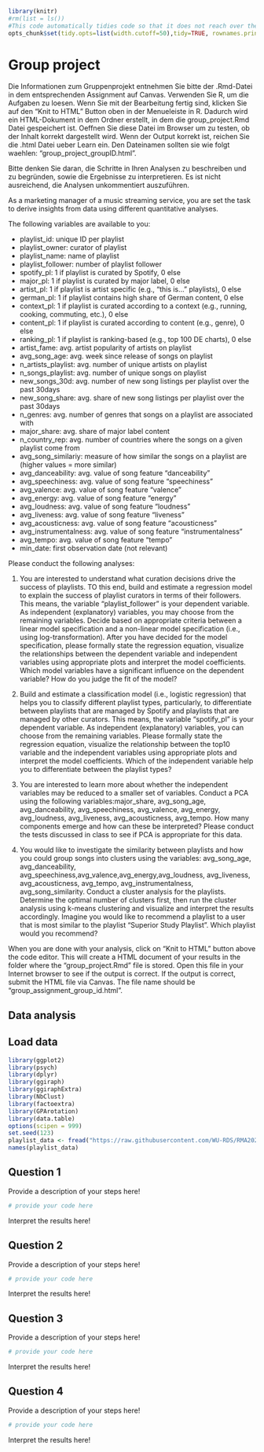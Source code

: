 ```r
library(knitr)
#rm(list = ls())
#This code automatically tidies code so that it does not reach over the page
opts_chunk$set(tidy.opts=list(width.cutoff=50),tidy=TRUE, rownames.print = FALSE, rows.print = 10)
```

# Group project

Die Informationen zum Gruppenprojekt entnehmen Sie bitte der .Rmd-Datei in dem entsprechenden Assignment auf Canvas. Verwenden Sie R, um die Aufgaben zu loesen. Wenn Sie mit der Bearbeitung fertig sind, klicken Sie auf den "Knit to HTML" Button oben in der Menueleiste in R. Dadurch wird ein HTML-Dokument in dem Ordner erstellt, in dem die group_project.Rmd Datei gespeichert ist. Oeffnen Sie diese Datei im Browser um zu testen, ob der Inhalt korrekt dargestellt wird. Wenn der Output korrekt ist, reichen Sie die .html Datei ueber Learn ein. Den Dateinamen sollten sie wie folgt waehlen: "group_project_groupID.html".

Bitte denken Sie daran, die Schritte in Ihren Analysen zu beschreiben und zu begründen, sowie die Ergebnisse zu interpretieren. Es ist nicht ausreichend, die Analysen unkommentiert auszuführen.


As a marketing manager of a music streaming service, you are set the task to derive insights from data using different quantitative analyses.   

The following variables are available to you:

- playlist_id: unique ID per playlist
- playlist_owner: curator of playlist
- playlist_name: name of playlist
- playlist_follower: number of playlist follower
- spotify_pl: 1 if playlist is curated by Spotify, 0 else
- major_pl: 1 if playlist is curated by major label, 0 else
- artist_pl: 1 if playlist is artist specific (e.g., "this is..." playlists), 0 else
- german_pl: 1 if playlist contains high share of German content, 0 else
- context_pl: 1 if playlist is curated according to a context (e.g., running, cooking, commuting, etc.), 0 else
- content_pl: 1 if playlist is curated according to content (e.g., genre), 0 else
- ranking_pl: 1 if playlist is ranking-based (e.g., top 100 DE charts), 0 else
- artist_fame: avg. artist popularity of artists on playlist
- avg_song_age: avg. week since release of songs on playlist
- n_artists_playlist: avg. number of unique artists on playlist
- n_songs_playlist: avg. number of unique songs on playlist
- new_songs_30d: avg. number of new song listings per playlist over the past 30days
- new_song_share: avg. share of new song listings per playlist over the past 30days
- n_genres: avg. number of genres that songs on a playlist are associated with 
- major_share: avg. share of major label content
- n_country_rep: avg. number of countries where the songs on a given playlist come from  
- avg_song_similariy: measure of how similar the songs on a playlist are (higher values = more similar)
- avg_danceability: avg. value of song feature "danceability"
- avg_speechiness: avg. value of song feature "speechiness"
- avg_valence: avg. value of song feature "valence"
- avg_energy: avg. value of song feature "energy"
- avg_loudness: avg. value of song feature "loudness"
- avg_liveness: avg. value of song feature "liveness"
- avg_acousticness: avg. value of song feature "acousticness"
- avg_instrumentalness: avg. value of song feature "instrumentalness"
- avg_tempo: avg. value of song feature "tempo"
- min_date: first observation date (not relevant)           

Please conduct the following analyses: 

1. You are interested to understand what curation decisions drive the success of playlists. TO this end, build and estimate a regression model to explain the success of playlist curators in terms of their followers. This means, the variable “playlist_follower” is your dependent variable. As independent (explanatory) variables, you may choose from the remaining variables. Decide based on appropriate criteria between a linear model specification and a non-linear model specification (i.e., using log-transformation). After you have decided for the model specification, please formally state the regression equation, visualize the relationships between the dependent variable and independent variables using appropriate plots and interpret the model coefficients. Which model variables have a significant influence on the dependent variable? How do you judge the fit of the model?

2. Build and estimate a classification model (i.e., logistic regression) that helps you to classify different playlist types, particularly, to differentiate between playlists that are managed by Spotify and playlists that are managed by other curators. This means, the variable “spotify_pl” is your dependent variable. As independent (explanatory) variables, you can choose from the remaining variables. Please formally state the regression equation, visualize the relationship between the top10 variable and the independent variables using appropriate plots and interpret the model coefficients. Which of the independent variable help you to differentiate between the playlist types?

3. You are interested to learn more about whether the independent variables may be reduced to a smaller set of variables. Conduct a PCA using the following variables:major_share, avg_song_age, avg_danceability, avg_speechiness, avg_valence, avg_energy, avg_loudness, avg_liveness, avg_acousticness, avg_tempo. How many components emerge and how can these be interpreted? Please conduct the tests discussed in class to see if PCA is appropriate for this data.

4. You would like to investigate the similarity between playlists and how you could group songs into clusters using the variables: avg_song_age, avg_danceability, avg_speechiness,avg_valence,avg_energy,avg_loudness, avg_liveness, avg_acousticness, avg_tempo, avg_instrumentalness, avg_song_similarity. Conduct a cluster analysis for the playlists. Determine the optimal number of clusters first, then run the cluster analysis using k-means clustering and visualize and interpret the results accordingly. Imagine you would like to recommend a playlist to a user that is most similar to the playlist “Superior Study Playlist”. Which playlist would you recommend?

When you are done with your analysis, click on “Knit to HTML” button above the code editor. This will create a HTML document of your results in the folder where the “group_project.Rmd” file is stored. Open this file in your Internet browser to see if the output is correct. If the output is correct, submit the HTML file via Canvas. The file name should be “group_assignment_group_id.html”.

## Data analysis

## Load data

```r
library(ggplot2)
library(psych)
library(dplyr)
library(ggiraph)
library(ggiraphExtra)
library(NbClust)
library(factoextra)
library(GPArotation)
library(data.table)
options(scipen = 999)
set.seed(123)
playlist_data <- fread("https://raw.githubusercontent.com/WU-RDS/RMA2023/main/data/playlist_data_fin.csv")
names(playlist_data)
```

## Question 1

Provide a description of your steps here! 
  
```r
# provide your code here
```

Interpret the results here!
  
## Question 2

Provide a description of your steps here!
  
```r
# provide your code here
```

Interpret the results here!
  
## Question 3
  
Provide a description of your steps here!
  
```r
# provide your code here
```

Interpret the results here!
  
## Question 4
  
Provide a description of your steps here! 
  
```r
# provide your code here
```

Interpret the results here!
  